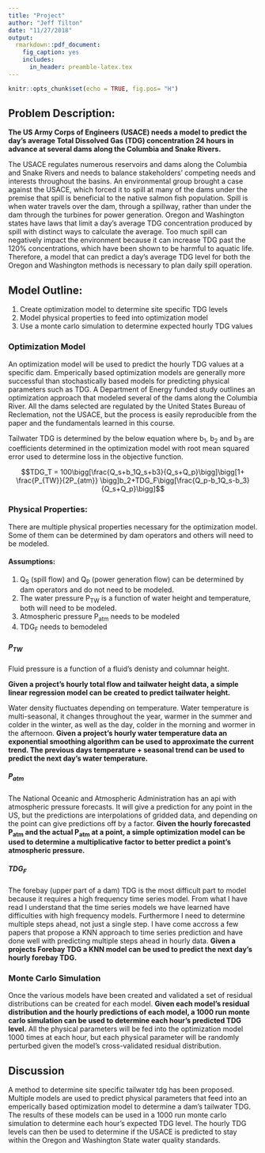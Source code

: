 ```yaml
---
title: "Project"
author: "Jeff Tilton"
date: "11/27/2018"
output:
  rmarkdown::pdf_document:
    fig_caption: yes        
    includes:  
      in_header: preamble-latex.tex
---
```

```r
knitr::opts_chunk$set(echo = TRUE, fig.pos= "H")
```

## Problem Description:

**The US Army Corps of Engineers (USACE) needs a model to predict the day’s average Total Dissolved Gas (TDG) concentration 24 hours in advance at several dams along the Columbia and Snake Rivers.**

The USACE regulates numerous reservoirs and dams along the Columbia and Snake Rivers and needs to balance stakeholders’ competing needs and interests throughout the basins.  An environmental group brought a case against the USACE, which forced it to spill at many of the dams under the premise that spill is beneficial to the native salmon fish population. Spill is when water travels over the dam, through a spillway, rather than under the dam through the turbines for power generation.  Oregon and Washington states have laws that limit a day's average TDG concentration produced by spill with distinct ways to calculate the average.  Too much spill can negatively impact the environment because it can increase TDG past the 120% concentrations, which have been shown to be harmful to aquatic life.  Therefore, a model that can predict a day’s average TDG level for both the Oregon and Washington methods is necessary to plan daily spill operation.


## Model Outline:

1.  Create optimization model to determine site specific TDG levels
2.  Model physical properties to feed into optimization model
3.  Use a monte carlo simulation to determine expected hourly TDG values

### Optimization Model

An optimization model will be used to predict the hourly TDG values at a specific dam.  Emperically based optimization models are generally more successful than stochastically based models for predicting physical parameters such as TDG.  A Department of Energy funded study outlines an optimization approach that modeled several of the dams along the Columbia River.  All the dams selected are regulated by the United States Bureau of Reclemation, not the USACE, but the process is easily reproducible from the paper and the fundamentals learned in this course.


Tailwater TDG is determined by the below equation where b~1~, b~2~ and b~3~ are coefficients determined in the optimization model with root mean squared error  used to determine loss in the objective function.  


$$TDG_T = 100\bigg[\frac{Q_s+b_1Q_s+b3}{Q_s+Q_p}\bigg]\bigg[1+ \frac{P_{TW}}{2P_{atm}} \bigg]b_2+TDG_F\bigg[\frac{Q_p-b_1Q_s-b_3}{Q_s+Q_p}\bigg]$$


### Physical Properties:

There are multiple physical properties necessary for the optimization model.  Some of them can be determined by dam operators and others will need to be modeled.

#### Assumptions:

1.  Q~S~ (spill flow) and Q~P~ (power generation flow) can be determined by dam operators and do not need to be modeled.
2.  The water pressure P~TW~ is a function of water height and temperature, both will need to be modeled.
3.  Atmospheric pressure P~atm~ needs to be modeled
4.  TDG~F~ needs to bemodeled

##### P~TW~

Fluid pressure is a function of a fluid's denisty and columnar height.

**Given a project's hourly total flow and tailwater height data, a simple linear regression model can be created to predict tailwater height.**

Water density fluctuates depending on temperature.  Water temperature is multi-seasonal, it changes throughout the year, warmer in the summer and colder in the winter, as well as the day, colder in the morning and wormer in the afternoon.  **Given a project's hourly water temperature data an exponential smoothing algorithm can be used to approximate the current trend.  The previous days temperature + seasonal trend can be used to predict the next day's water temperature.**

##### P~atm~

The National Oceanic and Atmospheric Administration has an api with atmospheric pressure forecasts.  It will give a prediction for any point in the US, but the predictions are interpolations of gridded data, and depending on the point can give predictions off by a factor.  **Given the hourly forecasted P~atm~ and the actual P~atm~ at a point, a simple optimization model can be used to determine a multiplicative factor to better predict a point's atmospheric pressure.**

##### TDG~F~

The forebay (upper part of a dam) TDG is the most difficult part to model because it requires a high frequency time series model.  From what I have read I understand that the time series models we have learned have difficulties with high frequency models.  Furthermore I need to determine multiple steps ahead, not just a single step.  I have come accross a few papers that propose a KNN approach to time series prediction and have done well with predicting multiple steps ahead in hourly data.  **Given a projects Forebay TDG a KNN model can be used to predict the next day's hourly forebay TDG.** 

### Monte Carlo Simulation

Once the various models have been created and validated a set of residual distributions can be created for each model.  **Given each model's residual distribution and the hourly predictions of each model, a 1000 run monte carlo simulation can be used to determine each hour's predicted TDG level.**  All the physical parameters will be fed into the optimization model 1000 times at each hour, but each physical parameter will be randomly perturbed given the model's cross-validated residual distribution. 

## Discussion

A method to determine site specific tailwater tdg has been proposed.   Multiple models are used to predict physical parameters that feed into an emperically based optimization model to determine a dam's tailwater TDG.  The results of these models can be used in a 1000 run monte carlo simulation to determine each hour's expected TDG level.  The hourly TDG levels can then be used to determine if the USACE is predicted to stay within the Oregon and Washington State water quality standards.  

